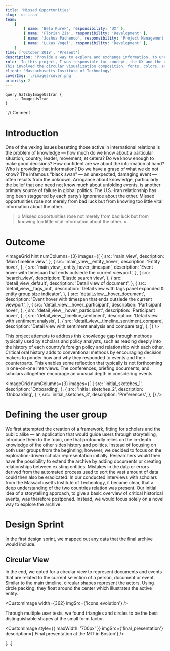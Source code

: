 ```yaml
---
title: 'Missed Opportunities'
slug: 'us-iran'
team:
    [
        { name: 'Bela Kurek', responsibility: 'UX' },
        { name: 'Florian Zia', responsibility: 'Development' },
        { name: 'Joshua Pachenco', responsibility: 'Project Management' },
        { name: 'Lukas Vogel', responsibility: 'Development' },
    ]
time: ['October 2018', 'Present']
description: 'Provide a way to explore and exchange information, to uncover missed opportunities in the Iran–US relationship.'
role: 'In this project, I was responsible for concept, the UX and the visual design.
This involved the circular visualization composition, fonts, colors, and spacing across the application.'
client: 'Massachusetts Institute of Technology'
coverImg: './images/cover.png'
priority: 2
---
```




    query GatsbyImageUsIran {
        ...ImagesUsIran
    }
`
// Cmment

# Introduction

One of the vexing issues besetting those active in international relations is the problem of knowledge — how much do we know about a particular situation, country, leader, movement, et cetera? Do we know enough to make good decisions? How confident are we about the information at hand? Who is providing that information? Do we have a grasp of what we do not know? The infamous “black swan” — an unexpected, damaging event — often results from the unknown. Arrogance about knowledge, particularly the belief that one need not know much about unfolding events, is another primary source of failure in global politics. The U.S.-Iran relationship has long been staggered by each party’s ignorance about the other. Missed opportunities rose not merely from bad luck but from knowing too little vital information about the other.

> » Missed opportunities rose not merely from bad luck but from knowing too little vital information about the other. «

# Outcome

<ImageGrid
    hint
    numColumns={3}
    images={[
        {
            src: 'main_view',
            description: 'Main timeline view',
        },
        {
            src: 'main_view__entity_hover',
            description: 'Entity hover',
        },
        {
            src: 'main_view__entity_hover_timespan',
            description:
                'Event hover with timespan that ends outsiede the current viewport',
        },
        {
            src: 'search_view',
            description: 'Elastic search view',
        },
        {
            src: 'detail_view_default',
            description: 'Detail view of document',
        },
        {
            src: 'detail_view__tags_out',
            description:
                'Detail view with tags panel expanded & entity group size indicator',
        },
        {
            src: 'detail_view__hover_document',
            description:
                'Event hover with timespan that ends outsiede the current viewport',
        },
        {
            src: 'detail_view__hover_participant',
            description: 'Participant hover',
        },
        {
            src: 'detail_view__hover_participant',
            description: 'Participant hover',
        },
        {
            src: 'detail_view__timeline_sentiment',
            description: 'Detail view with sentiment analysis',
        },
        {
            src: 'detail_view__timeline_sentiment_compare',
            description: 'Detail view with sentiment analysis and compare tag',
        },
    ]}
/>

This project attempts to address this knowledge gap through methods typically used by scholars and policy analysts, such as reading deeply into the history of each country’s foreign policy and relationship with each other. Critical oral history adds to conventional methods by encouraging decision makers to ponder how and why they responded to events and their counterparts. This enables some reflection that typically is not forthcoming in one-on-one interviews. The conferences, briefing documents, and scholars altogether encourage an unusual depth in considering events.

<ImageGrid
    numColumns={3}
    images={[
        {
            src: 'initial_sketches_1',
            description: 'Onboarding',
        },
        {
            src: 'initial_sketches_2',
            description: 'Onboarding',
        },
        {
            src: 'initial_sketches_3',
            description: 'Preferences',
        },
    ]}
/>

# Defining the user group

We first attempted the creation of a framework, fitting for scholars and the public alike — an application that would guide users through storytelling, introduce them to the topic, one that profoundly relies on the in-depth knowledge of the other sides history and politics. Instead of focusing on both user groups from the beginning, however, we decided to focus on the exploration-driven scholar representation initially. Researchers would then have the possibility to extend the archive by adding documents or creating relationships between existing entities. Mistakes in the data or errors derived from the automated process used to sort the vast amount of data could then also be eradicated.
In our conducted interviews with scholars from the Massachusetts Institute of Technology, it became clear, that a deep understanding of the two countries relation was present. Our initial idea of a storytelling approach, to give a basic overview of critical historical events, was therefore postponed. Instead, we would focus solely on a novel way to explore the archive.

# Design Sprint

In the first design sprint, we mapped out any data that the final archive would include.

## Circular View

In the end, we opted for a circular view to represent documents and events that are related to the current selection of a person, document or event.
Similar to the main timeline, circular shapes represent the actors. Using circle packing, they float around the center which illustrates the active entity.

<CustomImage width={362} imgSrc={'icons_evolution'} />

Through multiple user tests, we found triangles and circles to be the best distinguishable shapes at the small form factor.

<CustomImage
    style={{ maxWidth: '700px' }}
    imgSrc={'final_presentation'}
    description={'Final presentation at the MIT in Boston'}
/>

[...]

